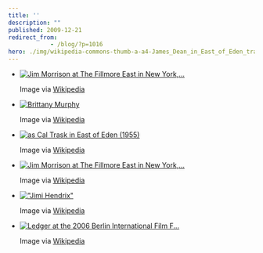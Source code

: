 ```yaml
---
title: ''
description: ""
published: 2009-12-21
redirect_from: 
            - /blog/?p=1016
hero: ./img/wikipedia-commons-thumb-a-a4-James_Dean_in_East_of_Eden_trailer_2.jpg-300px-James_Dean_in_East_of_Eden_trailer_2.jpg
---
```

- [![Jim Morrison at The Fillmore East in New York,...](http://upload.wikimedia.org/wikipedia/en/5/50/Jim_Morrison_-_Fillmore_East.jpg "Jim Morrison at The Fillmore East in New York,...")](http://en.wikipedia.org/wiki/Image:Jim_Morrison_-_Fillmore_East.jpg)

  Image via [Wikipedia](http://en.wikipedia.org/wiki/Image:Jim_Morrison_-_Fillmore_East.jpg)

* [![Brittany Murphy](http://upload.wikimedia.org/wikipedia/commons/thumb/9/91/Brittanymurphynavy.jpg/300px-Brittanymurphynavy.jpg "Brittany Murphy")](http://commons.wikipedia.org/wiki/Image:Brittanymurphynavy.jpg)

  Image via [Wikipedia](http://commons.wikipedia.org/wiki/Image:Brittanymurphynavy.jpg)

- [![as Cal Trask in East of Eden (1955)](./img/wikipedia-commons-thumb-a-a4-James_Dean_in_East_of_Eden_trailer_2.jpg-300px-James_Dean_in_East_of_Eden_trailer_2.jpg "as Cal Trask in East of Eden (1955)")](http://commons.wikipedia.org/wiki/Image:James_Dean_in_East_of_Eden_trailer_2.jpg)

  Image via [Wikipedia](http://commons.wikipedia.org/wiki/Image:James_Dean_in_East_of_Eden_trailer_2.jpg)

* [![Jim Morrison at The Fillmore East in New York,...](http://upload.wikimedia.org/wikipedia/en/5/50/Jim_Morrison_-_Fillmore_East.jpg "Jim Morrison at The Fillmore East in New York,...")](http://en.wikipedia.org/wiki/Image:Jim_Morrison_-_Fillmore_East.jpg)

  Image via [Wikipedia](http://en.wikipedia.org/wiki/Image:Jim_Morrison_-_Fillmore_East.jpg)

- [!["Jimi Hendrix"](http://upload.wikimedia.org/wikipedia/en/5/5f/Jimmy_Hendrix.JPG '"Jimi Hendrix"')](http://en.wikipedia.org/wiki/Image:Jimmy_Hendrix.JPG)

  Image via [Wikipedia](http://en.wikipedia.org/wiki/Image:Jimmy_Hendrix.JPG)

* [![Ledger at the 2006 Berlin International Film F...](./img/wikipedia-commons-thumb-4-4f-Heath_Ledger.jpg-300px-Heath_Ledger.jpg "Ledger at the 2006 Berlin International Film F...")](http://commons.wikipedia.org/wiki/Image:Heath_Ledger.jpg)

  Image via [Wikipedia](http://commons.wikipedia.org/wiki/Image:Heath_Ledger.jpg)
